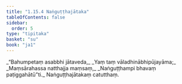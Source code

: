 ```yaml
---
title: "1.15.4 Naṅguṭṭhajātaka"
tableOfContents: false
sidebar:
  order: 5
type: "tipitaka"
basket: "su"
book: "ja1"
---
```



<DynamicBreadcrumb />

<Division number="144" book="ja1" bookNo="22" page="33">

<Paragraph number="319" type="verses" book="ja1">
_“Bahumpetaṃ asabbhi jātaveda,_  
_Yaṃ taṃ vāladhinābhipūjayāma;_  
_Maṃsārahassa natthajja maṃsaṃ,_  
_Naṅguṭṭhampi bhavaṃ paṭiggahātū”ti._  


</Paragraph>
</Division>

<Paragraph number="320" type="center" book="ja1">
Naṅguṭṭhajātakaṃ catutthaṃ.
</Paragraph>